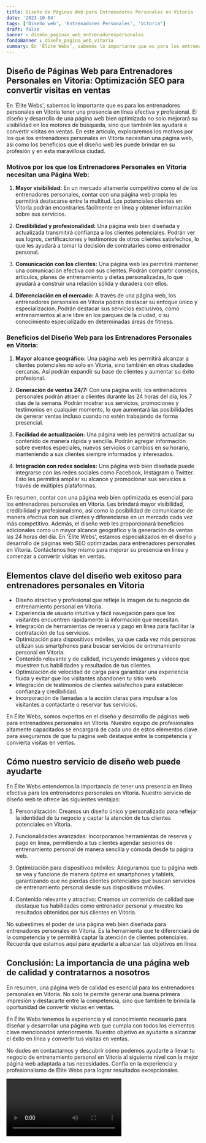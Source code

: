```yaml
---
title: Diseño de Páginas Web para Entrenadores Personales en Vitoria
date: '2023-10-04'
tags: ['Diseño web', 'Entrenadores Personales', 'Vitoria']
draft: false
banner : diseño_paginas_web_entrenadorespersonales
fondoBanner : diseño_pagina_web_vitoria
summary: En 'Élite Webs', sabemos lo importante que es para los entrenadores personales en Vitoria tener una presencia en línea efectiva y profesional. El diseño y desarrollo de una página web bien optimizada no solo mejorará su visibilidad en los motores de búsqueda, sino que también les ayudará a convertir visitas en ventas. En este artículo, exploraremos los motivos por los que los entrenadores personales en Vitoria necesitan una página web, así como los beneficios que el diseño web les puede brindar en su profesión y en esta maravillosa ciudad.
---
```


## Diseño de Páginas Web para Entrenadores Personales en Vitoria: Optimización SEO para convertir visitas en ventas

En 'Élite Webs', sabemos lo importante que es para los entrenadores personales en Vitoria tener una presencia en línea efectiva y profesional. El diseño y desarrollo de una página web bien optimizada no solo mejorará su visibilidad en los motores de búsqueda, sino que también les ayudará a convertir visitas en ventas. En este artículo, exploraremos los motivos por los que los entrenadores personales en Vitoria necesitan una página web, así como los beneficios que el diseño web les puede brindar en su profesión y en esta maravillosa ciudad.

### Motivos por los que los Entrenadores Personales en Vitoria necesitan una Página Web:

1. **Mayor visibilidad:** En un mercado altamente competitivo como el de los entrenadores personales, contar con una página web propia les permitirá destacarse entre la multitud. Los potenciales clientes en Vitoria podrán encontrarles fácilmente en línea y obtener información sobre sus servicios.

2. **Credibilidad y profesionalidad:** Una página web bien diseñada y actualizada transmitirá confianza a los clientes potenciales. Podrán ver sus logros, certificaciones y testimonios de otros clientes satisfechos, lo que les ayudará a tomar la decisión de contratarles como entrenador personal.

3. **Comunicación con los clientes:** Una página web les permitirá mantener una comunicación efectiva con sus clientes. Podrán compartir consejos, artículos, planes de entrenamiento y dietas personalizadas, lo que ayudará a construir una relación sólida y duradera con ellos.

4. **Diferenciación en el mercado:** A través de una página web, los entrenadores personales en Vitoria podrán destacar su enfoque único y especialización. Podrán destacar sus servicios exclusivos, como entrenamientos al aire libre en los parques de la ciudad, o su conocimiento especializado en determinadas áreas de fitness.

### Beneficios del Diseño Web para los Entrenadores Personales en Vitoria:

1. **Mayor alcance geográfico:** Una página web les permitirá alcanzar a clientes potenciales no solo en Vitoria, sino también en otras ciudades cercanas. Así podrán expandir su base de clientes y aumentar su éxito profesional.

2. **Generación de ventas 24/7:** Con una página web, los entrenadores personales podrán atraer a clientes durante las 24 horas del día, los 7 días de la semana. Podrán mostrar sus servicios, promociones y testimonios en cualquier momento, lo que aumentará las posibilidades de generar ventas incluso cuando no estén trabajando de forma presencial.

3. **Facilidad de actualización:** Una página web les permitirá actualizar su contenido de manera rápida y sencilla. Podrán agregar información sobre eventos especiales, nuevos servicios o cambios en su horario, manteniendo a sus clientes siempre informados y interesados.

4. **Integración con redes sociales:** Una página web bien diseñada puede integrarse con las redes sociales como Facebook, Instagram o Twitter. Esto les permitirá ampliar su alcance y promocionar sus servicios a través de múltiples plataformas.

En resumen, contar con una página web bien optimizada es esencial para los entrenadores personales en Vitoria. Les brindará mayor visibilidad, credibilidad y profesionalismo, así como la posibilidad de comunicarse de manera efectiva con sus clientes y diferenciarse en un mercado cada vez más competitivo. Además, el diseño web les proporcionará beneficios adicionales como un mayor alcance geográfico y la generación de ventas las 24 horas del día. En 'Élite Webs', estamos especializados en el diseño y desarrollo de páginas web SEO optimizadas para entrenadores personales en Vitoria. Contáctenos hoy mismo para mejorar su presencia en línea y comenzar a convertir visitas en ventas.

<GifSeo />

<Cta />

## Elementos clave del diseño web exitoso para entrenadores personales en Vitoria

- Diseño atractivo y profesional que refleje la imagen de tu negocio de entrenamiento personal en Vitoria.
- Experiencia de usuario intuitiva y fácil navegación para que los visitantes encuentren rápidamente la información que necesitan.
- Integración de herramientas de reserva y pago en línea para facilitar la contratación de tus servicios.
- Optimización para dispositivos móviles, ya que cada vez más personas utilizan sus smartphones para buscar servicios de entrenamiento personal en Vitoria.
- Contenido relevante y de calidad, incluyendo imágenes y videos que muestren tus habilidades y resultados de tus clientes.
- Optimización de velocidad de carga para garantizar una experiencia fluida y evitar que los visitantes abandonen tu sitio web.
- Integración de testimonios de clientes satisfechos para establecer confianza y credibilidad.
- Incorporación de llamadas a la acción claras para impulsar a los visitantes a contactarte o reservar tus servicios.

En Élite Webs, somos expertos en el diseño y desarrollo de páginas web para entrenadores personales en Vitoria. Nuestro equipo de profesionales altamente capacitados se encargará de cada uno de estos elementos clave para asegurarnos de que tu página web destaque entre la competencia y convierta visitas en ventas.

## Cómo nuestro servicio de diseño web puede ayudarte

En Élite Webs entendemos la importancia de tener una presencia en línea efectiva para los entrenadores personales en Vitoria. Nuestro servicio de diseño web te ofrece las siguientes ventajas:

1. Personalización: Creamos un diseño único y personalizado para reflejar la identidad de tu negocio y captar la atención de tus clientes potenciales en Vitoria.

2. Funcionalidades avanzadas: Incorporamos herramientas de reserva y pago en línea, permitiendo a tus clientes agendar sesiones de entrenamiento personal de manera sencilla y cómoda desde tu página web.

3. Optimización para dispositivos móviles: Aseguramos que tu página web se vea y funcione de manera óptima en smartphones y tablets, garantizando que no pierdas clientes potenciales que buscan servicios de entrenamiento personal desde sus dispositivos móviles.

4. Contenido relevante y atractivo: Creamos un contenido de calidad que destaque tus habilidades como entrenador personal y muestre los resultados obtenidos por tus clientes en Vitoria.

No subestimes el poder de una página web bien diseñada para entrenadores personales en Vitoria. Es la herramienta que te diferenciará de la competencia y te permitirá captar la atención de clientes potenciales. Recuerda que estamos aquí para ayudarte a alcanzar tus objetivos en línea.

## Conclusión: La importancia de una página web de calidad y contratarnos a nosotros

En resumen, una página web de calidad es esencial para los entrenadores personales en Vitoria. No solo te permite generar una buena primera impresión y destacarte entre la competencia, sino que también te brinda la oportunidad de convertir visitas en ventas.

En Élite Webs tenemos la experiencia y el conocimiento necesario para diseñar y desarrollar una página web que cumpla con todos los elementos clave mencionados anteriormente. Nuestro objetivo es ayudarte a alcanzar el éxito en línea y convertir tus visitas en ventas.

No dudes en contactarnos y descubrir cómo podemos ayudarte a llevar tu negocio de entrenamiento personal en Vitoria al siguiente nivel con la mejor página web adaptada a tus necesidades. Confía en la experiencia y profesionalismo de Élite Webs para lograr resultados excepcionales.

<Video />

<CtaBot job='Entrenadores Personales' city='Vitoria'/>

<Gmaps query='Vitoria+españa+maps' />